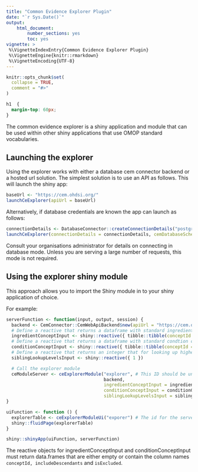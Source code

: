 ```yaml
---
title: "Common Evidence Explorer Plugin"
date: "`r Sys.Date()`"
output:
    html_document:
        number_sections: yes
        toc: yes
vignette: >
 %\VignetteIndexEntry{Common Evidence Explorer Plugin}
 %\VignetteEngine{knitr::rmarkdown}
 %\VignetteEncoding{UTF-8}
---
```


```r
knitr::opts_chunk$set(
  collapse = TRUE,
  comment = "#>"
)
```

```css
h1  {
  margin-top: 60px;
}
```
The common evidence explorer is a shiny application and module that can be used within other shiny applications that
use OMOP standard vocabularies.

## Launching the explorer
Using the explorer works with either a database cem connector backend or a hosted url solution.
The simplest solution is to use an API as follows. This will launch the shiny app:
```r
baseUrl <- "https://cem.ohdsi.org/"
launchCeExplorer(apiUrl = baseUrl)
```
Alternatively, if database credentials are known the app can launch as follows:
```r
connectionDetails <- DatabaseConnector::createConnectionDetails("postgres", ...)
launchCeExplorer(connectionDetails = connectionDetails, cemDatabaseSchema = "cem", sourceDatabaseSchema = "cem_v3_sources", vocabularyDatabaseSchema = "vocabulary")
```
Consult your organisations administrator for details on connecting in database mode.
Unless you are serving a large number of requests, this mode is not required.

## Using the explorer shiny module

This approach allows you to import the Shiny module in to your shiny application of choice.

For example:

```r
serverFunction <- function(input, output, session) {
  backend <- CemConnector::CemWebApiBackend$new(apiUrl = "https://cem.ohdsi.org/")
  # Define a reactive that returns a dataframe with standard ingredient concepts
  ingredientConceptInput <- shiny::reactive({ tibble::tibble(conceptId = c(21604296), includeDescendants = c(1), isExcluded = c(0)) })
  # Define a reactive that returns a dataframe with standard condtion concepts
  conditionConceptInput <- shiny::reactive({ tibble::tibble(conceptId = c(4149320), includeDescendants = c(1), isExcluded = c(0)) })
  # Define a reactive that returns an integer that for looking up higher levels in the heirarchy
  siblingLookupLevelsInput <- shiny::reactive({ 1 })

  # Call the explorer module
  ceModuleServer <- ceExplorerModule("explorer", # This ID should be unqiue and match the call to ceExplorerModuleUi
                                     backend,
                                     ingredientConceptInput = ingredientConceptInput,
                                     conditionConceptInput = conditionConceptInput,
                                     siblingLookupLevelsInput = siblingLookupLevelsInput)
}

uiFunction <- function () {
  explorerTable <- ceExplorerModuleUi("exporer") # The id for the server module and ui should be the same
  shiny::fluidPage(explorerTable)
}

shiny::shinyApp(uiFunction, serverFunction)
```
The reactive objects for ingredientConceptInput and conditionConceptInput must return data.frames that are either empty or contain the column names `conceptId, includeDescendants` and `isExcluded`.